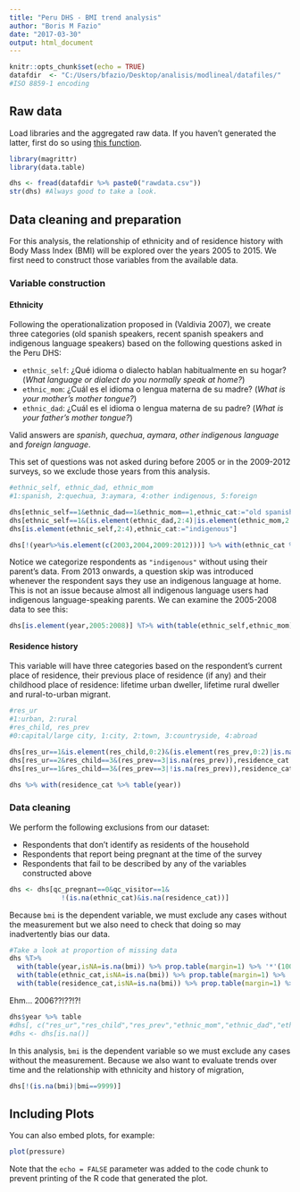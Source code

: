 ```yaml
---
title: "Peru DHS - BMI trend analysis"
author: "Boris M Fazio"
date: "2017-03-30"
output: html_document
---
```


```r
knitr::opts_chunk$set(echo = TRUE)
datafdir  <- "C:/Users/bfazio/Desktop/analisis/modlineal/datafiles/"
#ISO 8859-1 encoding
```

## Raw data

Load libraries and the aggregated raw data. If you haven't generated the latter, first do so using [this function](https://github.com/bmfazio/dhs-analysis/blob/master/peru/genfile-BMI.R).

```r
library(magrittr)
library(data.table)

dhs <- fread(datafdir %>% paste0("rawdata.csv"))
str(dhs) #Always good to take a look.
```

## Data cleaning and preparation

For this analysis, the relationship of ethnicity and of residence history with Body Mass Index (BMI) will be explored over the years 2005 to 2015. We first need to construct those variables from the available data.

### Variable construction

#### Ethnicity

Following the operationalization proposed in (Valdivia 2007), we create three categories (old spanish speakers, recent spanish speakers and indigenous language speakers) based on the following questions asked in the Peru DHS:

* `ethnic_self`: ¿Qué idioma o dialecto hablan habitualmente en su hogar? (*What language or dialect do you normally speak at home?*)
* `ethnic_mom`: ¿Cuál es el idioma o lengua materna de su madre? (*What is your mother's mother tongue?*)
* `ethnic_dad`: ¿Cuál es el idioma o lengua materna de su padre? (*What is your father's mother tongue?*)

Valid answers are *spanish*, *quechua*, *aymara*, *other indigenous language* and *foreign language*.

This set of questions was not asked during before 2005 or in the 2009-2012 surveys, so we exclude those years from this analysis.

```r
#ethnic_self, ethnic_dad, ethnic_mom
#1:spanish, 2:quechua, 3:aymara, 4:other indigenous, 5:foreign

dhs[ethnic_self==1&ethnic_dad==1&ethnic_mom==1,ethnic_cat:="old spanish"]
dhs[ethnic_self==1&(is.element(ethnic_dad,2:4)|is.element(ethnic_mom,2:4)),ethnic_cat:="recent spanish"]
dhs[is.element(ethnic_self,2:4),ethnic_cat:="indigenous"]

dhs[!(year%>%is.element(c(2003,2004,2009:2012)))] %>% with(ethnic_cat %>% table(year))
```

Notice we categorize respondents as `"indigenous"` without using their parent's data. From 2013 onwards, a question skip was introduced whenever the respondent says they use an indigenous language at home. This is not an issue because almost all indigenous language users had indigenous language-speaking parents. We can examine the 2005-2008 data to see this:

```r
dhs[is.element(year,2005:2008)] %T>% with(table(ethnic_self,ethnic_mom) %>% print) %>% with(table(ethnic_self,ethnic_dad))
```

#### Residence history

This variable will have three categories based on the respondent's current place of residence, their previous place of residence (if any) and their childhood place of residence: lifetime urban dweller, lifetime rural dweller and rural-to-urban migrant.

```r
#res_ur
#1:urban, 2:rural
#res_child, res_prev
#0:capital/large city, 1:city, 2:town, 3:countryside, 4:abroad

dhs[res_ur==1&is.element(res_child,0:2)&(is.element(res_prev,0:2)|is.na(res_prev)),residence_cat:="urban"]
dhs[res_ur==2&res_child==3&(res_prev==3|is.na(res_prev)),residence_cat:="rural"]
dhs[res_ur==1&res_child==3&(res_prev==3|!is.na(res_prev)),residence_cat:="migrant"]

dhs %>% with(residence_cat %>% table(year))
```

### Data cleaning

We perform the following exclusions from our dataset:

* Respondents that don't identify as residents of the household
* Respondents that report being pregnant at the time of the survey
* Respondents that fail to be described by any of the variables constructed above

```r
dhs <- dhs[qc_pregnant==0&qc_visitor==1&
             !(is.na(ethnic_cat)&is.na(residence_cat))]
```

Because `bmi` is the dependent variable, we must exclude any cases without the measurement but we also need to check that doing so may inadvertently bias our data.

```r
#Take a look at proportion of missing data 
dhs %T>%
  with(table(year,isNA=is.na(bmi)) %>% prop.table(margin=1) %>% '*'(100) %>% round(2) %>% print) %T>%
  with(table(ethnic_cat,isNA=is.na(bmi)) %>% prop.table(margin=1) %>% '*'(100) %>% round(2) %>% print) %>%
  with(table(residence_cat,isNA=is.na(bmi)) %>% prop.table(margin=1) %>% '*'(100) %>% round(2) %>% print)
```

Ehm... 2006??!??!?!

```r
dhs$year %>% table
#dhs[, c("res_ur","res_child","res_prev","ethnic_mom","ethnic_dad","ethnic_self") := NULL]
#dhs <- dhs[is.na()]
```

In this analysis, `bmi` is the dependent variable so we must exclude any cases without the measurement. Because we also want to evaluate trends over time and the relationship with ethnicity and history of migration,

```r
dhs[!(is.na(bmi)|bmi==9999)]
```

## Including Plots

You can also embed plots, for example:

```r
plot(pressure)
```

Note that the `echo = FALSE` parameter was added to the code chunk to prevent printing of the R code that generated the plot.
